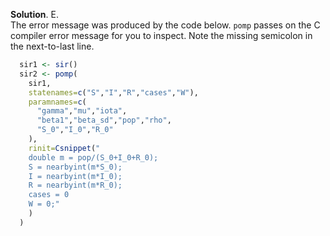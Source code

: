 
\color{blue}

**Solution**. E.\
The error message was produced by the code below.
`pomp` passes on the C compiler error message for you to inspect.
Note the missing semicolon in the next-to-last line.

```r
  sir1 <- sir()
  sir2 <- pomp(
    sir1,
    statenames=c("S","I","R","cases","W"),
    paramnames=c(
      "gamma","mu","iota",
      "beta1","beta_sd","pop","rho",
      "S_0","I_0","R_0"
    ),
    rinit=Csnippet("
    double m = pop/(S_0+I_0+R_0);
    S = nearbyint(m*S_0);
    I = nearbyint(m*I_0);
    R = nearbyint(m*R_0);
    cases = 0
    W = 0;"
    )
  )    
```

\color{black}

